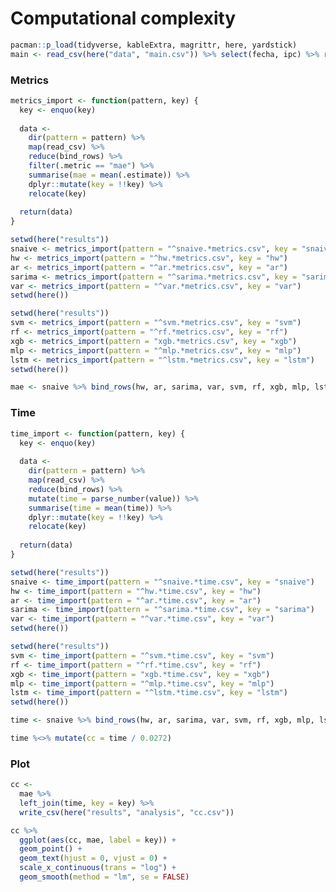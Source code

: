 # Computational complexity

```r
pacman::p_load(tidyverse, kableExtra, magrittr, here, yardstick)
main <- read_csv(here("data", "main.csv")) %>% select(fecha, ipc) %>% rowid_to_column(".row")
```

### Metrics

```r
metrics_import <- function(pattern, key) {
  key <- enquo(key)
  
  data <- 
    dir(pattern = pattern) %>% 
    map(read_csv) %>% 
    reduce(bind_rows) %>% 
    filter(.metric == "mae") %>% 
    summarise(mae = mean(.estimate)) %>% 
    dplyr::mutate(key = !!key) %>% 
    relocate(key)
  
  return(data)
}
```

```r
setwd(here("results"))
snaive <- metrics_import(pattern = "^snaive.*metrics.csv", key = "snaive")
hw <- metrics_import(pattern = "^hw.*metrics.csv", key = "hw")
ar <- metrics_import(pattern = "^ar.*metrics.csv", key = "ar")
sarima <- metrics_import(pattern = "^sarima.*metrics.csv", key = "sarima")
var <- metrics_import(pattern = "^var.*metrics.csv", key = "var")
setwd(here())
```

```r
setwd(here("results"))
svm <- metrics_import(pattern = "^svm.*metrics.csv", key = "svm")
rf <- metrics_import(pattern = "^rf.*metrics.csv", key = "rf")
xgb <- metrics_import(pattern = "xgb.*metrics.csv", key = "xgb")
mlp <- metrics_import(pattern = "^mlp.*metrics.csv", key = "mlp")
lstm <- metrics_import(pattern = "^lstm.*metrics.csv", key = "lstm")
setwd(here())
```

```r
mae <- snaive %>% bind_rows(hw, ar, sarima, var, svm, rf, xgb, mlp, lstm)
```

### Time

```r
time_import <- function(pattern, key) {
  key <- enquo(key)
  
  data <- 
    dir(pattern = pattern) %>% 
    map(read_csv) %>% 
    reduce(bind_rows) %>% 
    mutate(time = parse_number(value)) %>% 
    summarise(time = mean(time)) %>% 
    dplyr::mutate(key = !!key) %>% 
    relocate(key)
  
  return(data)
}
```

```r
setwd(here("results"))
snaive <- time_import(pattern = "^snaive.*time.csv", key = "snaive")
hw <- time_import(pattern = "^hw.*time.csv", key = "hw")
ar <- time_import(pattern = "^ar.*time.csv", key = "ar")
sarima <- time_import(pattern = "^sarima.*time.csv", key = "sarima")
var <- time_import(pattern = "^var.*time.csv", key = "var")
setwd(here())
```

```r
setwd(here("results"))
svm <- time_import(pattern = "^svm.*time.csv", key = "svm")
rf <- time_import(pattern = "^rf.*time.csv", key = "rf")
xgb <- time_import(pattern = "xgb.*time.csv", key = "xgb")
mlp <- time_import(pattern = "^mlp.*time.csv", key = "mlp")
lstm <- time_import(pattern = "^lstm.*time.csv", key = "lstm")
setwd(here())
```

```r
time <- snaive %>% bind_rows(hw, ar, sarima, var, svm, rf, xgb, mlp, lstm)
```

```r
time %<>% mutate(cc = time / 0.0272)
```

### Plot

```r
cc <- 
  mae %>% 
  left_join(time, key = key) %>% 
  write_csv(here("results", "analysis", "cc.csv"))
```

```r
cc %>% 
  ggplot(aes(cc, mae, label = key)) +
  geom_point() +
  geom_text(hjust = 0, vjust = 0) +
  scale_x_continuous(trans = "log") +
  geom_smooth(method = "lm", se = FALSE)
```
